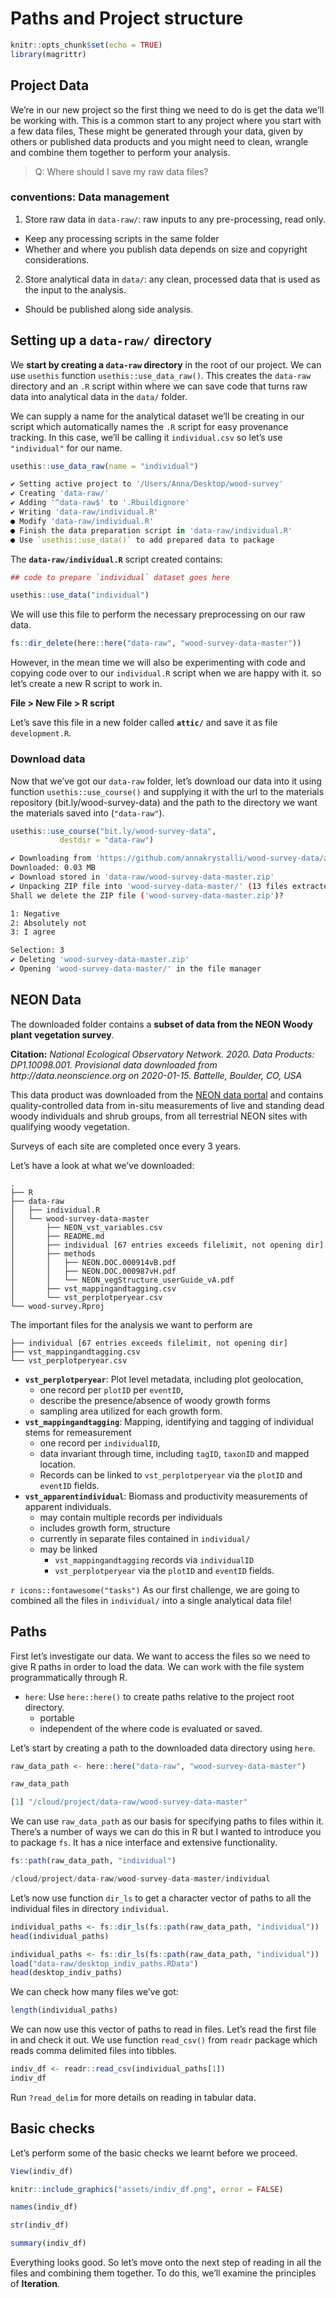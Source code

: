 # Paths and Project structure {#path-proj-str}

```r
knitr::opts_chunk$set(echo = TRUE)
library(magrittr)
```



## Project Data

We're in our new project so the first thing we need to do is get the data we'll be working with. This is a common start to any project where you start with a few data files, These might be generated through your data, given by others or published data products and you might need to clean, wrangle and combine them together to perform your analysis. 

> Q: Where should I save my raw data files?


### conventions: Data management 

1. Store raw data in `data-raw/`: raw inputs to any pre-processing, read only. 
  - Keep any processing scripts in the same folder
  - Whether and where you publish data depends on size and copyright considerations.
2. Store analytical data in `data/`: any clean, processed data that is used as the input to the analysis.
  - Should be published along side analysis.

## Setting up a `data-raw/` directory

We **start by creating a `data-raw` directory** in the root of our project. We can use `usethis` function `usethis::use_data_raw()`. This creates the `data-raw` directory and an `.R` script within where we can save code that turns raw data into analytical data in the `data/` folder. 

We can supply a name for the analytical dataset we'll be creating in our script which automatically names the `.R` script for easy provenance tracking. In this case, we'll be calling it `individual.csv` so let's use `"individual"` for our name.


```r
usethis::use_data_raw(name = "individual")
```

```r
✔ Setting active project to '/Users/Anna/Desktop/wood-survey'
✔ Creating 'data-raw/'
✔ Adding '^data-raw$' to '.Rbuildignore'
✔ Writing 'data-raw/individual.R'
● Modify 'data-raw/individual.R'
● Finish the data preparation script in 'data-raw/individual.R'
● Use `usethis::use_data()` to add prepared data to package
```

The **`data-raw/individual.R`** script created contains:

```r
## code to prepare `individual` dataset goes here

usethis::use_data("individual")

```

We will use this file to perform the necessary preprocessing on our raw data. 

```r
fs::dir_delete(here::here("data-raw", "wood-survey-data-master")) 
```

However, in the mean time we will also be experimenting with code and copying code over to our `individual.R` script when we are happy with it. so let's create a new R script to work in.

**File > New File > R script**

Let's save this file in a new folder called **`attic/`** and save it as file `development.R`.

### Download data

Now that we've got our `data-raw` folder, let's download our data into it using function `usethis::use_course()` and supplying it with the url to the materials repository (bit.ly/wood-survey-data) and the path to the directory we want the materials saved into (`"data-raw"`).

```r
usethis::use_course("bit.ly/wood-survey-data",
           destdir = "data-raw")
```

```bash
✔ Downloading from 'https://github.com/annakrystalli/wood-survey-data/archive/master.zip'
Downloaded: 0.03 MB  
✔ Download stored in 'data-raw/wood-survey-data-master.zip'
✔ Unpacking ZIP file into 'wood-survey-data-master/' (13 files extracted)
Shall we delete the ZIP file ('wood-survey-data-master.zip')?

1: Negative
2: Absolutely not
3: I agree

Selection: 3
✔ Deleting 'wood-survey-data-master.zip'
✔ Opening 'wood-survey-data-master/' in the file manager
```


## NEON Data

The downloaded folder contains a **subset of data from the NEON Woody plant vegetation survey**.


**Citation:**
_National Ecological Observatory Network. 2020. Data Products: DP1.10098.001.  Provisional data downloaded from http://data.neonscience.org on 2020-01-15. Battelle, Boulder, CO, USA_

This data product was downloaded from the [NEON data portal](http://data.neonscience.org/browse-data) and contains quality-controlled data from in-situ measurements of live and standing dead woody individuals and shrub groups, from all terrestrial NEON sites with qualifying woody vegetation.

Surveys of each site are completed once every 3 years.

Let's have a look at what we've downloaded:

```
.
├── R
├── data-raw
│   ├── individual.R
│   └── wood-survey-data-master
│       ├── NEON_vst_variables.csv
│       ├── README.md
│       ├── individual [67 entries exceeds filelimit, not opening dir]
│       ├── methods
│       │   ├── NEON.DOC.000914vB.pdf
│       │   ├── NEON.DOC.000987vH.pdf
│       │   └── NEON_vegStructure_userGuide_vA.pdf
│       ├── vst_mappingandtagging.csv
│       └── vst_perplotperyear.csv
└── wood-survey.Rproj
```


The important files for the analysis we want to perform are 

```
├── individual [67 entries exceeds filelimit, not opening dir]
├── vst_mappingandtagging.csv
└── vst_perplotperyear.csv
```

- **`vst_perplotperyear`**: Plot level metadata, including plot geolocation, 
  - one record per `plotID` per `eventID`, 
  - describe the presence/absence of woody growth forms
  - sampling area utilized for each growth form. 
  
- **`vst_mappingandtagging`**: Mapping, identifying and tagging of individual stems for remeasurement 
  - one record per `individualID`, 
  - data invariant through time, including `tagID`, `taxonID` and mapped location. 
  - Records can be linked to `vst_perplotperyear` via the `plotID` and `eventID` fields. 
  
- **`vst_apparentindividual`**: Biomass and productivity measurements of apparent individuals.
  - may contain multiple records per individuals
  - includes growth form, structure
  - currently in separate files contained in `individual/`
  - may be linked
    - `vst_mappingandtagging` records via `individualID`
    - `vst_perplotperyear` via the `plotID` and `eventID` fields.

<div class="alert alert-secondary"> 

`r icons::fontawesome("tasks")`  As our first challenge, we are going to combined all the files in `individual/` into a single analytical data file!

</div>

## Paths

First let's investigate our data. We want to access the files so we need to give R paths in order to load the data. We can work with the file system programmatically through R.

- `here`: Use `here::here()` to create paths relative to the project root directory.
  - portable
  - independent of the where code is evaluated or saved. 


Let's start by creating a path to the downloaded data directory using `here`. 
```r
raw_data_path <- here::here("data-raw", "wood-survey-data-master")

```
```r
raw_data_path
```

```r
[1] "/cloud/project/data-raw/wood-survey-data-master"
```

We can use `raw_data_path` as our basis for specifying paths to files within it. There's a number of ways we can do this in R but I wanted to introduce you to package `fs`. It has a nice interface and extensive functionality.

```r
fs::path(raw_data_path, "individual")
```

```r
/cloud/project/data-raw/wood-survey-data-master/individual
```


Let's now use function `dir_ls` to get a character vector of paths to all the individual files in directory `individual`.

```r
individual_paths <- fs::dir_ls(fs::path(raw_data_path, "individual"))
head(individual_paths)
```

```r
individual_paths <- fs::dir_ls(fs::path(raw_data_path, "individual"))
load("data-raw/desktop_indiv_paths.RData")
head(desktop_indiv_paths)
```

We can check how many files we've got:

```r
length(individual_paths)
```

We can now use this vector of paths to read in files. Let's read the first file in and check it out. We use function `read_csv()` from `readr` package which reads comma delimited files into tibbles.

```r
indiv_df <- readr::read_csv(individual_paths[1])
indiv_df
```

Run `?read_delim` for more details on reading in tabular data.

## Basic checks

Let's perform some of the basic checks we learnt before we proceed.

```r
View(indiv_df)
```

```r
knitr::include_graphics("assets/indiv_df.png", error = FALSE)
```

```r
names(indiv_df)
```

```r
str(indiv_df)
```

```r
summary(indiv_df)
```

Everything looks good. So let's move onto the next step of reading in all the files and combining them together. To do this, we'll examine the principles of **Iteration**.
